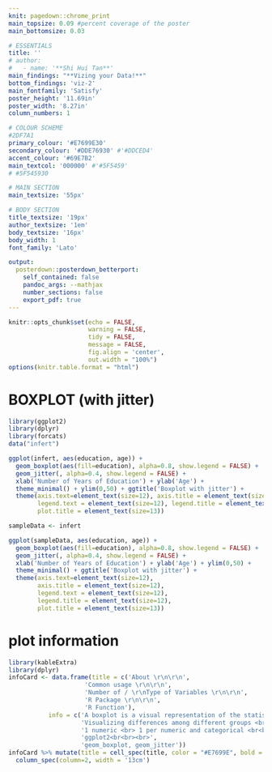 ```yaml
---
knit: pagedown::chrome_print
main_topsize: 0.09 #percent coverage of the poster
main_bottomsize: 0.03

# ESSENTIALS
title: ''
# author:
#   - name: '**Shi Hui Tan**'
main_findings: "**Vizing your Data!**"
bottom_findings: 'viz-2'
main_fontfamily: 'Satisfy'
poster_height: '11.69in'
poster_width: '8.27in'
column_numbers: 1

# COLOUR SCHEME
#2DF7A1
primary_colour: '#E7699E30'
secondary_colour: '#DDE76930' #'#DDCED4'
accent_colour: '#69E7B2'
main_textcol: '000000' #'#5F5459'
# #5F545930

# MAIN SECTION
main_textsize: '55px'

# BODY SECTION
title_textsize: '19px'
author_textsize: '1em'
body_textsize: '16px'
body_width: 1
font_family: 'Lato'

output: 
  posterdown::posterdown_betterport:
    self_contained: false
    pandoc_args: --mathjax
    number_sections: false
    export_pdf: true
---
```


```r
knitr::opts_chunk$set(echo = FALSE,
                      warning = FALSE,
                      tidy = FALSE,
                      message = FALSE,
                      fig.align = 'center',
                      out.width = "100%")
options(knitr.table.format = "html") 
```

# BOXPLOT (with jitter)

```r
library(ggplot2)
library(dplyr)
library(forcats)
data("infert")
```

```r
ggplot(infert, aes(education, age)) +
  geom_boxplot(aes(fill=education), alpha=0.8, show.legend = FALSE) + 
  geom_jitter(, alpha=0.4, show.legend = FALSE) + 
  xlab('Number of Years of Education') + ylab('Age') + 
  theme_minimal() + ylim(0,50) + ggtitle('Boxplot with jitter') + 
  theme(axis.text=element_text(size=12), axis.title = element_text(size=12), 
        legend.text = element_text(size=12), legend.title = element_text(size=12),
        plot.title = element_text(size=13))

sampleData <- infert 
```
```r
ggplot(sampleData, aes(education, age)) +
  geom_boxplot(aes(fill=education), alpha=0.8, show.legend = FALSE) + 
  geom_jitter(, alpha=0.4, show.legend = FALSE) + 
  xlab('Number of Years of Education') + ylab('Age') + ylim(0,50) +
  theme_minimal() + ggtitle('Boxplot with jitter') + 
  theme(axis.text=element_text(size=12), 
        axis.title = element_text(size=12), 
        legend.text = element_text(size=12), 
        legend.title = element_text(size=12),
        plot.title = element_text(size=13))
```


# plot information
```r
library(kableExtra)
library(dplyr)
infoCard <- data.frame(title = c('About \r\n\r\n', 
                     'Common usage \r\n\r\n', 
                     'Number of / \r\nType of Variables \r\n\r\n', 
                     'R Package \r\n\r\n', 
                     'R Function'),
           info = c('A boxplot is a visual representation of the statistical five numbers summary of a continuous variable (minimum, first quartile, median, third quartile and maximum). It depicts the centering, spread and distribution of the data. Jittering allows clearer visualization of spread of actual data points collected. <br<br><br>', 
                    'Visualizing differences among different groups <br<br><br>',
                    '1 numeric <br> 1 per numeric and categorical <br<br><br>', 
                    'ggplot2<br<br><br>',
                    'geom_boxplot, geom_jitter'))
infoCard %>% mutate(title = cell_spec(title, color = "#E7699E", bold = T)) %>% kable(col.names = c('',''), align = 'l', escape=FALSE, booktabs=TRUE, format='html') %>% column_spec(column=1, width = '4.5cm') %>% 
  column_spec(column=2, width = '13cm')
```
